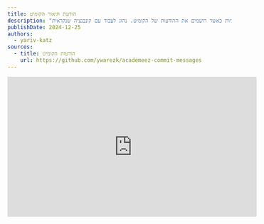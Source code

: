 ```yaml
---
title: הודעת תיאור הקומיט
description: "מומלץ לעבוד עם קונבנציות כאשר רושמים את ההודעות של הקומיט. נהוג לעבוד עם קונבנציה שנקראית Conventional Commits, על ידי כך ניתן לשפר באופן משמעותי את קריאות ההודעות ואת האוטומציה של שחרורי הגירסאות."
publishDate: 2024-12-25
authors:
  - yariv-katz
sources:
  - title: הודעות הקומיט
    url: https://github.com/ywarezk/academeez-commit-messages
---
```


<div class="not-content flex">
	<iframe
		className="mx-auto mb-10"
		width="560"
		height="315"
		src="https://www.youtube.com/embed/tZKw8-SdBwU?si=yhXbQhrrTSJCLMkZ"
		title="YouTube video player"
		frameBorder="0"
		allow="accelerometer; autoplay; clipboard-write; encrypted-media; gyroscope; picture-in-picture; web-share"
		allowFullScreen
	/>
</div>

בשיעור זה נדבר על הודעות הקומיט.  
כאשר אנו כותבים קוד ומשתמשים ב-Git, Git יספר את סיפור התפתחות התוכנה שלך. 
הודעות הקומיט הן הדרך לספר את הסיפור הזה.
בואו נדמיין קורא אשר קורא את הסיפור, אם תקראו סיפור שנכתב על ידי 100 סופרים שונים, כאשר כל אחד מהם כותב בסגנון שלו, זה יהיה קשה לעקוב אחר הסיפור, ובלתי אפשרי להבין את התקדמות התוכנה שלך.
לעתים קרובות זהו המקרה כאשר צוות עובד על הפרוייקט, כל אחד כותב בסגנון שלו, וההיסטוריה הופכת להיות פחות קריאה.
הודעות הקומיט צריכות להיכתב בצורה קבועה, ובקונבנציות זהות, ועל ידי כך הסיפור יהיה קבוע כאילו נכתב על ידי סופר אחד (אף על פי שהודעות הקומיט נכתבו על ידי כמה מפתחים).
האם ידעתם שיש קונבנציות לכתיבת הודעות הקומיט? זה נקרא [Conventional Commits](https://www.conventionalcommits.org/en/v1.0.0/).

## Conventional Commits

Conventional Commits היא תקן לכתיבת הודעות קומיט.
התקן לא רק שמביא עקביות להודעות הקומיט שמקלות על קריאתם לכולם, אלא גם מאפשר אוטומציה של גרסאות ויצירת קובץ שינויים.
ראשית נתחיל בהבנת המבנה של הודעת הקומיט הקונבנציונלית, ונציג כמה דוגמאות לכל מבנה.

### מבנה הודעת הקומיט

ב - Conventional Commits מבנה הודעת הקומיט הוא כך:

```
<type>[optional scope]: <description>

[optional body]

[optional footer(s)]
```

ננסה להבין את המבנה בדוגמא שכוללת הודעת קומיט מלאה:
ניצור קובץ ונוסיף אותו על ידי הרצת:

```bash
touch file.txt
git add file.txt
git commit
```

נשים לב שאם נרצה ליצור הודעת קומיט רב שורתית זה יהיה קל יותר להריץ `git commit` בלי הדגל `-m` (אם יש בהודעת הקומיט רק סוג, תחום ותיאור זה יהיה קל יותר להשתמש בדגל `-m`).
ניתן להגדיר את העורך המועדף על ידי הרצת:

```bash
git config --global core.editor "nano"
```

פקודה זו תקנפג את **nano** כעורך ברירת המחדל של git, אישית אני אוהב שהעורך של git יהיה ה-IDE שלי שהוא **VSCode** ולכן אני אגדיר אותו כך:

```bash
git config --global core.editor "code --wait"
```

בואו נכתוב הודעת קומיט:

### type - סוג

ה - type מייצג את סוג הקומיט וזהו שדה חובה, סוג הקומיט יכול להיות שונה בין צוותים אך אם נצא לפי [המלצות Conventional Commits](https://github.com/conventional-changelog/commitlint/tree/master/%40commitlint/config-conventional) שמבוססות על [הקונבנציות של Angular](https://github.com/angular/angular/blob/22b96b9/CONTRIBUTING.md#-commit-message-guidelines), הסוגים הבאים מומלצים:

* **build**: שינויים שמשפיעים על מערכת הבנייה או על תלויות חיצוניות (לדוגמא: gulp, broccoli, npm)
* **ci**: שינויים בקבצי התצורה של מערכת הבנייה והסקריפטים (לדוגמא: Travis, Circle, BrowserStack, SauceLabs)
* **docs**: שינויים בתיעוד בלבד
* **feat**: מימוש תכונה חדשה
* **fix**: תיקון באג
* **perf**: שינוי שמשפר ביצועים
* **refactor**: שינוי בקוד שאינו מתקן באג ולא מוסיף תכונה
* **style**: שינויים שאינם משפיעים על המשמעות של הקוד משפיעים יותר על עיצוב
* **test**: הוספת בדיקות חסרות או תיקון בדיקות קיימות

### scope - תחום

ה- scope הוא שדה אופציונלי, זה יכול להיות כל דבר שמציין את המקום של השינוי בקוד.
לדוגמא אם יש פרוייקט עם אפליקציית Frontend ואפליקציית Backend, סוג עם תחום יכול להיות: `fix(frontend): ...` התחום הוא אופציונלי ולכן יש פעמים שנוותר עליו לדוגמא: `fix: ...`.

### Breaking changes - שינויים שוברים

במידה והקומיט הציג שינוי ששובר את גירסאות אחורה, ניתן לסמן את זה בכותרת התחתונה (שתוצג בהמשך) או ניתן לסמן זאת עם סימן קריאה אחרי הסוג, לדוגמא: `fix(frontend)!: ...`, זה יסמן שהקומיט הציב שינוי ששובר גירסאות אחורה בפרוייקט Frontend.

### description - תיאור

התיאור הוא שדה חובה, זה צריך להיות תיאור קצר של השינוי. יש פעמים שאנו מסיימים את ההודעת קומיט אחרי התיאור ובמקרה כזה נכניס כנראה את הדגל `-m` בעת הקומיט.

### body - קומיט עם גוף

ה - body הוא שדה רשות, משתמשים בו כאשר ה - description לא מספיק לתיאור השינוי. ה - body יתחיל בשורה ריקה אחרי התיאור, כך יהיה קל יותר להכניס גוף עם `git commit` בלי הדגל `-m`.
ה - body יכול להכיל מספר פסקאות וכל פסקה תהיה מופרדת בשורה ריקה.

### footer - תחתון

ה - footer הוא שדה אופציונלי, משאירים שורה ריקה אחרי ה - body ואחריה מגיע ה - footer (או שורה ריקה אחרי התיאור אם אין גוף) . ניתן להבחין בין footer ל- body על ידי זה שה footer יכיל word token ואחריה נקודתיים ורווח ואז התוכן.
ניתן מספר דוגמאות ל - word token ב - footer:

* **BREAKING CHANGE**: זה יציין שהקומיט הציב שינוי ששובר גירסאות אחורה, אני אוהב לכתוב את זה עם סימן קריאה בסוג, אך זה תלוי בכם.
* **Fixes**: תיקון, נכניס את מספר הבעיה אחרי הנקודתיים.
* **Closes**: סגירת בעיה עם מספר הבעיה.
* **Resolves**: דומה ל - Closes עם מספר הבעיה אחרי.
* **Related**: קישור ל - issue אחר או ל - PR.
* **References**: קישור ל - issue.
* **Co-authored-by**: הקומיט נכתב עם עוד חבר צוות.
* **Reviewed-by**: הקומיט נבדק על ידי חבר צוות.
* **See-also**: יצביע על PR או בעיה שקשורה לקומיט.

## דוגמאות

עכשיו שאנחנו מבינים את מבנה הודעת הקומיט, בואו נראה כמה דוגמאות להודעות קומיט:

```bash
feat(frontend): add a new feature

this is a body that explains the feature
On automatic versioning this will be a minor version bump

Closes: #123
```

```bash
feat(backend)!: some new feature with a breaking change

this is a body that explains the feature

we can extend the body to say what it actually break

A body can have multiple paragraphs

Co-authored-by: @ywarezk
```

## קצירת הפירות משמירה על קונבנציות בהודעות קומיט

אם נעקוב אחרי ההנחיות של Conventional Commits זה יהפוך את הודעות הקומיט שלכם לקריאות ועקביות יותר, זה גם יאפשר לכם להוסיף אוטומציה לתהליך שחרור הגירסאות.
[semantic-release](https://github.com/conventional-changelog/conventional-changelog?tab=readme-ov-file) יכול לעזור לנו עם שחרור אוטומטי של גירסאות.
**semantic-release** יכול לעקוב אחרי הגירסאות עם תגים, לדעת מה הגירסה הבאה על פי הודעות הקומיט, ליצור תג חדש, לפרסם ל-npm, ליצור קובץ שינויים ולעדכן את הגירסה ב - `package.json` (מומלץ אם אפשר לא להעלות קוד חדש על ידי CI כדי שלא נראה את השלב הזה), לפרסם ל-slack ועוד.
בדוגמא הבאה נשתמש ב **semantic-release** כדי לשחרר גירסאות חדשות של חבילת npm.

ניצור תיקייה חדשה ונאתחל git ו npm:

```bash
mkdir my-package
cd my-package
git init
npm init -y
```

בגיטהאב ניצור ריפוסיטורי חדש ונדחוף את הקוד לריפוסיטורי, המטרה היא לשלב בין github actions, semantic-release והודעות הקומיט שלנו כדי ליצור אוטומציה שלחרור החבילה ב npm ולנהל טגים עם גירסאות.
נגלוש לגיטהאב וניצור ריפוסיטורי חדש ונוסיף את הריפוסיטורי החדש כרימוט לריפוסיטורי המקומי:

```bash
git remote add origin <git repo url>
```

ניצור את קומיט הראשון לפי הקונבנציות של Conventional Commits ונדחוף אותו לריפוסיטורי המרוחק שיצרנו:

```bash
git add -A
git commit -m "chore: created package.json"
git push origin main
```

נתקין את **semantic-release**:

```bash
npm install --save-dev semantic-release
```

זה ייצור תיקיית `node_modules` ויתקין את החבילות שם.
מומלץ להוסיף את `node_modules` לקובץ `.gitignore`.

```bash
echo "node_modules" >> .gitignore
```

ניצור קומיט נוסף עם השינויים בקובץ `.gitignore`:

```bash
git add .gitignore
git commit -m "chore: added node_modules to .gitignore"
```

ועוד קומיט עם התקנת **semantic-release**:

```bash
git add package.json package-lock.json
git commit -m "chore: added semantic-release to the project"
```

כדי לקנפג את **semantic-release** נצטרך להגדיר את הקונפיגורציה שלו, נוכל לשים את הקונפיגורציה בקובץ `package.json`.

```json
{
  "name": "my-package",
  ...
	"release": {
		"branches": ["main"]
	}
}
```

קבענו את ה branch שמשמש לשחרור גירסאות להיות `main` כך ש **semantic-release** ישחרר רק מה branch `main`.
ניתן להוסיף branch נוספים כמו branch של תחזוקה ו branch של גרסאות לפני שחרור, יש דוגמאות נוספות לזרמים פונקציונליים כמו זרם של תחזוקה וזרם של גרסאות לפני שחרור [כאן](https://semantic-release.gitbook.io/semantic-release/recipes/release-workflow).
לעת עתה נשמור על פשטות וניצור תג ונשחרר גירסא חדשה של החבילה (ללא תפעול ענפים נוספים).

ניצור את חבילת ה npm הפשוטה עם קובץ `index.js` שמכיל פונקציה שמחזירה `hello world`.

```javascript title="index.js"
module.exports = function hello() {
	return "hello world";
}
```

נבצע קומיט לשינויים:

```bash
git add index.js
git commit -m "feat: added hello world function"
```

שימו לב שביצענו את הקומיט עם סוג `feat`, זה יגרום לקפיצה בגירסאת ה - minor (המספר האמצעי בגירסא המורכבת משלושה מספרים) , במידה והיינו משתמשים בסוג `fix` זה היה גורם לקפיצה בגירסאת ה - patch, ובמידה והיינו משתמשים ב - `BREAKING CHANGE` בכותרת התחתונה זה היה גורם לקפיצה בגירסאת ה - major.

המשימה הבאה היא ליצור github action workflow שיריץ את **semantic-release** בכל פוש ל branch `main`.
ניצור תיקייה חדש בשם `.github/workflows` וניצור בתוכה קובץ בשם `release.yml` עם התוכן הבא:

```yaml title=".github/workflows/release.yml"
name: Release

on:
  push:
    branches:
      - main
		
permissions: write-all
    	
jobs:
  release:
    runs-on: ubuntu-latest
    steps:
      - uses: actions/checkout@v4
        with:
          fetch-depth: 1
      - name: setup node
        uses: actions/setup-node@v4
        with:
          node-version: 'lts/*'
          cache: 'npm'
      - name: install dependencies
        run: npm ci
      - name: release
        run: npx semantic-release
        env:
          GITHUB_TOKEN: ${{ secrets.GITHUB_TOKEN }}
          NPM_TOKEN: ${{ secrets.NPM_TOKEN }}
```

נסביר את פעולת ה workflow:
- ה - workflow ירוץ בכל פוש ל branch `main`.
- הוא יבצע checkout לקוד.
- יכין את הסביבה עם node ויתקין את חבילות ה - npm.
- יריץ את **semantic-release**.

בדוגמא זו כאשר ה- workflow יריץ את הפקודה של **semantic-release** ישחרר גירסא חדשה ויפרסם אותה ל npm (ניתן לבטל את הפרסום ל npm אם זה לא נדרש), כדי לפרסם ל npm נצטרך ליצור סוד בריפוסיטורי שנקרא `NPM_TOKEN` (הסוד השני שאנו משתמשים בו הוא `GITHUB_TOKEN` שמוצפן על ידי github actions).
ניצור סוד חדש בריפוסיטורי בכתובת: `https://github.com/<username>/<repo>/settings/secrets/actions/new` ונוסיף את ה `NPM_TOKEN` שם.

נבצע קומיט לשינויים ונדחוף אותם לריפוסיטורי המרוחק:

```bash
git add .github/workflows/release.yml
git commit -m "feat(ci): added release workflow"
git push origin main
```

אם תבקרו ב - github actions: `https://github.com/<user>/<repo>/actions` תראו את ה workflow רץ.
התוצאה הסופית תהיה תג חדש שנוצר ב: `https://github.com/<user>/<repo>/releases/tag` ובלחיצה על התג תראו את כל הקומיטים שהתג כולל.
ניצור קומיט נוסף עם שינוי בקובץ `index.js`:

```javascript title="index.js"
module.exports = function hello() {
	return "hello new major release";
}
```

נבצע קומיט עם שינוי למספר הגירסא של ה major:

```bash
git add index.js
git commit
```

כאשר יפתח ה editor של git נכתוב את הודעת הקומיט הבאה:

```
feat: breaking change of a new message

BREAKING CHANGE: the message of the hello function has changed
```

אם נדחוף את הקומיט הזה לריפוסיטורי המרוחק אנחנו נראה גירסאת major חדשה עם תג `v2.0.0` וכל הקומיטים שהגיעו אליה.

את תהליך ה release ניתן לקסטם על פי צרכי הפרוייקט, אבל לבצע אוטומציה של תהליך זה זה בגדר חובה וישפר משמעותית את תהליך הפיתוח ויוריד את טעויות האנוש.

## שינוי הודעות קומיט

שאלה שאני שומע לעתים קרובות, האם אפשר לשנות הודעת קומיט?
ננסה להתמודד עם שאלה זו.

צריך להבחין בין 2 מקרים:
* שינוי הודעת קומיט במאגר המקומי שלי.
* שינוי הודעת קומיט במאגר מרוחק.

במידה ונרצה לשנות הודעה של קומיט שנדחף, אז הדבר תלוי ב policy של ה branch, במידה ועובדים על branch שמשותף עם מפתחים אחרים בצוות, אז עדיף לא לשנות את ההודעה של הקומיט כי זה יעוות את היסטוריית הגיט של המפתחים האחרים, אבל אם עובדים על branch שפתחתי בשביל עבודה אישית שלי, והוא לא משותף עם מפתחים אחרים אז אפשר לשנות הודעות גם של קומיטים שכבר נדחפו.
שינוי של הודעת קומיט שכבר נדחף יצריך force push, בדרך כלל על branch שמשותף עם מפתחים אחרים עדיף לא לאפשר force push ולמנוע את זה בהגדרות ההגנה על branch.
לדוגמא אם ה - release branch הוא **main** והוא משותף בין המפתחים אז מומלץ למנוע force push ל **main** על ידי הגדרת הגנה על branch `https://github.com/<user>/<repo>/settings/branches`.
הסיבה שנמנע force push ב branch משותפים היא מכיוון שאנחנו נבלגן את היסטוריית הגיט למפתחים האחרים.
אז אם הקומיט אותו אתם רוצים לשנות כבר נדחף ל **main** כנראה שכדאי להשאיר אותו כפי שהוא.

במידה ואתם על branch שלכם המשמש אותכם בלבד לפיתוח pr/feature אז אתם יכולים לשנות את הודעת הקומיט בין אם דחפתם את אותו הקומיט או לא.
במידה והקומיט שאתם רוצים לשנות כבר נדחף זה יצריך ממכם לעשות force push.
פקודת הקומיט שבה נשתמש לשינוי הודעת הקומיט היא `git rebase -i HEAD~n` כאשר `n` הוא כמה קומיטים אחורה הקומיט שאתם רוצים לשנות (אם רק רוצים לשנות את הקומיט האחרון ניתן להשתמש בדגל `--amend` בפקודת `git commit`).
ניצור 3 קומיטים חדשים ונחזור לקומיט האחרון ונשנה את ההודעה שלו (בכל קומיט אני עושה שינוי קטן ב `index.js`):

```bash
# after change to index.js
git add index.js
git commit -m "feature: this is a mistake commit and it should be with type feat"
# after another change to index.js
git add index.js
git commit -m "chore: some changes in message"
# after another change to index.js
git add index.js
git commit -m "fix: some bug fix"
```

אחרי שביצענו את הקומיטים שמנו לב שעשינו טעות בקומיט עם ההודעה `feature: this is a mistake commit and it should be with type feat`. היות ולא דחפנו את הקומיטים האלו והם נמצאים במאגר המקומי שלנו אז אנחנו יכולים לשנות את ההודעה שלהם בקלות עם `git rebase -i HEAD~3`.
נשנה את ה - pick ל - edit או ל - e בקומיט שאנחנו רוצים לשנות את ההודעה שלו, ואז נריץ:

```bash
git commit --amend
# change the message of the commit
git rebase --continue
```

הודעת הקומיט השתנתה.

## אכיפת conventional commits

היות ואוטומציה של שחרורי הגירסאות מתבססת עכשיו על הודעות הקומיט, ואם נדחפו בטעות הודעת קומיט שגויה זה יכול להשפיע על תהליך השחרור, כדאי לכם לאכוף על מפתחים לכתוב הודעות קומיט תקינות.
אפשר להשתמש בכלים כמו [commitlint](https://commitlint.js.org/#/) כדי לאכוף כללים על הודעות הקומיט בעזרת ה - `commit-msg` git hook.
ניתן להכין את ה git hooks עם [husky](https://typicode.github.io/husky/) שהוא כלי פשוט שמאפשר לנו להכין git hooks בקלות.

נתקין את commitlint ואת husky:

```bash
npm install --save-dev @commitlint/{config-conventional,cli} husky
```

נאתחל את husky:

```bash
npx husky init
```

ניצור `commit-msg` hook שיריץ את commitlint:

```bash
echo "npx --no -- commitlint --edit \$1" > .husky/commit-msg
```

עכשיו בכל פעם שנעשה קומיט ירוץ commitlint ויבדוק אם ההודעה עומדת בכללי Conventional Commits.

## סיכום

אנחנו צריכים להסתכל על הודעות הקומיט כמשהו בעל חשיבות ולא כמטרד, הודעות הקומיט מתארות את סיפור האבולוציה של התוכנה שלנו, והן יכולות לשמש ככלי לאוטומציה של תהליך השחרור ולשמור על היסטוריה נקייה וקריאה.
בהתבסס על הודעות קומיט על פי קונבנציה שהוגדרה ב conventional commits, ניתן ליצור אוטומציה של שחרור הגירסאות באמצעות semantic-release ולאכוף על מפתחים לכתוב הודעות קומיט תקינות עם commitlint ו husky.
בואו נפסיק עם כתיבת הודעות קומיט של ג׳וניורים כגון `fixed bug` או `added feature` ונתחיל לכתוב הודעות קומיט משמעותיות שיעזרו לנו בעתיד.

